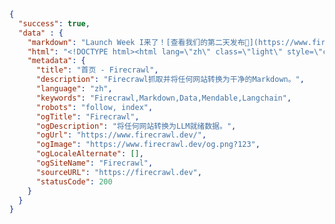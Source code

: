 ```json
{
  "success": true,
  "data" : {
    "markdown": "Launch Week I来了！[查看我们的第二天发布🚀](https://www.firecrawl.dev/blog/launch-week-i-day-2-doubled-rate-limits)[💥免费获得两个月...",
    "html": "<!DOCTYPE html><html lang=\"zh\" class=\"light\" style=\"color-scheme: light;\"><body class=\"__variable_36bd41 __variable_d7dc5d font-inter ...",
    "metadata": {
      "title": "首页 - Firecrawl",
      "description": "Firecrawl抓取并将任何网站转换为干净的Markdown。",
      "language": "zh",
      "keywords": "Firecrawl,Markdown,Data,Mendable,Langchain",
      "robots": "follow, index",
      "ogTitle": "Firecrawl",
      "ogDescription": "将任何网站转换为LLM就绪数据。",
      "ogUrl": "https://www.firecrawl.dev/",
      "ogImage": "https://www.firecrawl.dev/og.png?123",
      "ogLocaleAlternate": [],
      "ogSiteName": "Firecrawl",
      "sourceURL": "https://firecrawl.dev",
      "statusCode": 200
    }
  }
}
```